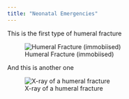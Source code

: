 ```yaml
---
title: "Neonatal Emergencies"
---
```


This is the first type of humeral fracture

![Humeral Fracture (immobiised)](humeral-fracture-1.jpg)

And this is another one

![X-ray of a humeral fracture](humeral-fracture-2.jpg){fig-alt="humeral-fracture-2" fig-align="left"}
